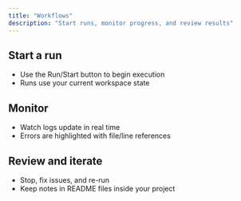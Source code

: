 ```yaml
---
title: "Workflows"
description: "Start runs, monitor progress, and review results"
---
```


## Start a run

- Use the Run/Start button to begin execution
- Runs use your current workspace state

## Monitor

- Watch logs update in real time
- Errors are highlighted with file/line references

## Review and iterate

- Stop, fix issues, and re-run
- Keep notes in README files inside your project

